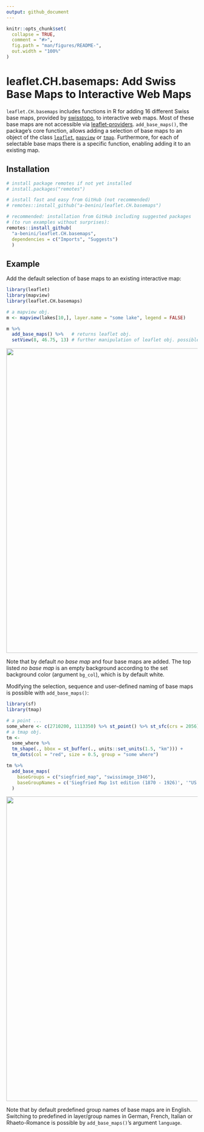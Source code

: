 ```yaml
---
output: github_document
---
```


<!-- README.md is generated from README.Rmd. Please edit that file -->

```r
knitr::opts_chunk$set(
  collapse = TRUE,
  comment = "#>",
  fig.path = "man/figures/README-",
  out.width = "100%"
)
```

# leaflet.CH.basemaps: Add Swiss Base Maps to Interactive Web Maps

<!-- badges: start -->
<!-- badges: end -->

`leaflet.CH.basemaps` includes functions in R for adding 16 different Swiss base
maps, provided by [swisstopo](https://map.geo.admin.ch), to interactive web maps.
Most of these base maps are not accessible via [leaflet-providers](https://leaflet-extras.github.io/leaflet-providers/preview/index.html). `add_base_maps()`, the package's core function, allows adding a selection of base
maps to an object of the class [`leaflet`](https://rstudio.github.io/leaflet/),
[`mapview`](https://r-spatial.github.io/mapview/) or [`tmap`](https://r-tmap.github.io/tmap/). Furthermore, for each of selectable base maps there is a specific function,
enabling adding it to an existing map.

## Installation

``` r
# install package remotes if not yet installed
# install.packages("remotes")

# install fast and easy from GitHub (not recommended)
# remotes::install_github("a-benini/leaflet.CH.basemaps")

# recommended: installation from GitHub including suggested packages
# (to run examples without surprises):
remotes::install_github(
  "a-benini/leaflet.CH.basemaps",
  dependencies = c("Imports", "Suggests")
  )
```

## Example

Add the default selection of base maps to an existing interactive map:

``` r
library(leaflet)
library(mapview)
library(leaflet.CH.basemaps)

# a mapview obj.
m <- mapview(lakes[10,], layer.name = "some lake", legend = FALSE) 

m %>%
  add_base_maps() %>%   # returns leaflet obj. 
  setView(8, 46.75, 13) # further manipulation of leaflet obj. possible
```
<img src="man/figures/README-example-1.png" width="800px"/>

Note that by default _no base map_ and four base maps are added. The top listed
_no base map_ is an empty background according to the set background color 
(argument `bg_col`), which is by default white.

Modifying the selection, sequence and user-defined naming of base maps is possible
with  `add_base_maps()`:

``` r
library(sf)
library(tmap)

# a point ...
some_where <- c(2710200, 1113350) %>% st_point() %>% st_sfc(crs = 2056)
# a tmap obj.
tm <- 
  some_where %>% 
  tm_shape(., bbox = st_buffer(., units::set_units(1.5, "km"))) +
  tm_dots(col = "red", size = 0.5, group = "some where")

tm %>%
  add_base_maps(
    baseGroups = c("siegfried_map", "swissimage_1946"),
    baseGroupNames = c('Siegfried Map 1st edition (1870 - 1926)', '"US flight mission" (1946)')
  )
```
<img src="man/figures/README-example-2.png" width="800px"/>

Note that by default predefined group names of base maps are in English.
Switching to predefined in layer/group names in German, French, Italian or 
Rhaeto-Romance is possible by `add_base_maps()`'s argument `language`.
